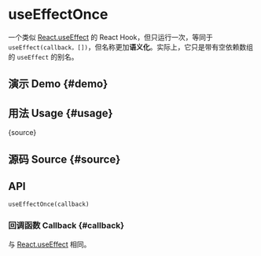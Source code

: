 # useEffectOnce


<HooksType category="Lifecycle" />

一个类似 [React.useEffect](https://react.dev/reference/react/useEffect) 的 React Hook，但只运行一次，等同于 `useEffect(callback，[])`，但名称更加**语义化**。实际上，它只是带有空依赖数组的 `useEffect` 的别名。

## 演示 Demo \{#demo}


<App />

## 用法 Usage \{#usage}


<RawCode>{source}</RawCode>

## 源码 Source \{#source}


<Source />

## API

```tsx
useEffectOnce(callback)
```

### 回调函数 Callback \{#callback}

与 [React.useEffect](https://react.dev/reference/react/useEffect) 相同。
